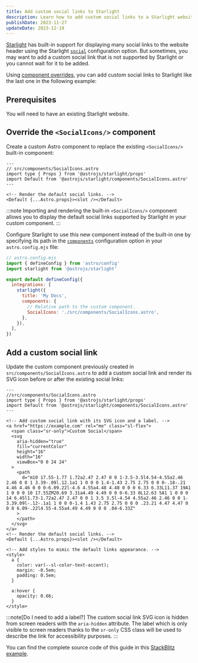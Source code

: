 ```yaml
---
title: Add custom social links to Starlight
description: Learn how to add custom social links to a Starlight website header.
publishDate: 2023-11-27
updateDate: 2023-12-19
---
```


[Starlight](https://starlight.astro.build) has built-in support for displaying many social links to the website header using the Starlight [`social`](https://starlight.astro.build/reference/configuration/#social) configuration option.
But sometimes, you may want to add a custom social link that is not supported by Starlight or you cannot wait for it to be added.

Using [component overrides](https://starlight.astro.build/guides/overriding-components/), you can add custom social links to Starlight like the last one in the following example:


<Example />

## Prerequisites

You will need to have an existing Starlight website.

## Override the `<SocialIcons/>` component

Create a custom Astro component to replace the existing `<SocialIcons/>` built-in component:

```astro
---
// src/components/SocialIcons.astro
import type { Props } from '@astrojs/starlight/props'
import Default from '@astrojs/starlight/components/SocialIcons.astro'
---

<!-- Render the default social links. -->
<Default {...Astro.props}><slot /></Default>
```

:::note
Importing and rendering the built-in `<SocialIcons/>` component allows you to display the default social links supported by Starlight in your custom component.
:::

Configure Starlight to use this new component instead of the built-in one by specifying its path in the [`components`](https://starlight.astro.build/reference/configuration/#components) configuration option in your `astro.config.mjs` file:

```js ins={9-12}
// astro.config.mjs
import { defineConfig } from 'astro/config'
import starlight from '@astrojs/starlight'

export default defineConfig({
  integrations: [
    starlight({
      title: 'My Docs',
      components: {
        // Relative path to the custom component.
        SocialIcons: './src/components/SocialIcons.astro',
      },
    }),
  ],
})
```

## Add a custom social link

Update the custom component previously created in `src/components/SocialIcons.astro` to add a custom social link and render its SVG icon before or after the existing social links:

```astro {7-22,26-37}
---
//src/components/SocialIcons.astro
import type { Props } from '@astrojs/starlight/props'
import Default from '@astrojs/starlight/components/SocialIcons.astro'
---

<!-- Add custom social link with its SVG icon and a label. -->
<a href="https://example.com" rel="me" class="sl-flex">
  <span class="sr-only">Custom Social</span>
  <svg
    aria-hidden="true"
    fill="currentColor"
    height="16"
    width="16"
    viewBox="0 0 24 24"
  >
    <path
      d="m10 17.55-1.77 1.72a2.47 2.47 0 0 1-3.5-3.5l4.54-4.55a2.46 2.46 0 0 1 3.39-.09l.12.1a1 1 0 0 0 1.4-1.43 2.75 2.75 0 0 0-.18-.21 4.46 4.46 0 0 0-6.09.22l-4.6 4.55a4.48 4.48 0 0 0 6.33 6.33L11.37 19A1 1 0 0 0 10 17.55ZM20.69 3.31a4.49 4.49 0 0 0-6.33 0L12.63 5A1 1 0 0 0 14 6.45l1.73-1.72a2.47 2.47 0 0 1 3.5 3.5l-4.54 4.55a2.46 2.46 0 0 1-3.39.09l-.12-.1a1 1 0 0 0-1.4 1.43 2.75 2.75 0 0 0 .23.21 4.47 4.47 0 0 0 6.09-.22l4.55-4.55a4.49 4.49 0 0 0 .04-6.33Z"
    >
    </path>
  </svg>
</a>
<!-- Render the default social links. -->
<Default {...Astro.props}><slot /></Default>

<!-- Add styles to mimic the default links appearance. -->
<style>
  a {
    color: var(--sl-color-text-accent);
    margin: -0.5em;
    padding: 0.5em;
  }

  a:hover {
    opacity: 0.66;
  }
</style>
```

:::note[Do I need to add a label?]
The custom social link SVG icon is hidden from screen readers with the `aria-hidden` attribute.
The label which is only visible to screen readers thanks to the `sr-only` CSS class will be used to describe the link for accessibility purposes.
:::

You can find the complete source code of this guide in this [StackBlitz example](https://stackblitz.com/edit/github-grgnu8?file=src%2Fcomponents%2FSocialIcons.astro).
